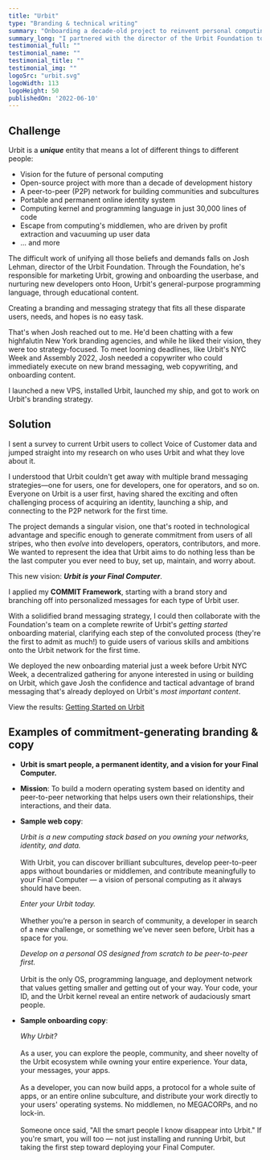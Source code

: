 ```yaml
---
title: "Urbit"
type: "Branding & technical writing"
summary: "Onboarding a decade-old project to reinvent personal computing into its first brand strategy while onboarding new users with streamlined content."
summary_long: "I partnered with the director of the Urbit Foundation to develop the open-source project's first branding and messaging strategy to meet a mission-critical new demand: Make it easier for users and developers to commit to the unique, esoteric, and obscure world of Urbit."
testimonial_full: ""
testimonial_name: ""
testimonial_title: ""
testimonial_img: ""
logoSrc: "urbit.svg"
logoWidth: 113
logoHeight: 50
publishedOn: '2022-06-10'
---
```


## Challenge

Urbit is a ***unique*** entity that means a lot of different things to different people:

- Vision for the future of personal computing
- Open-source project with more than a decade of development history
- A peer-to-peer (P2P) network for building communities and subcultures
- Portable and permanent online identity system
- Computing kernel and programming language in just 30,000 lines of code
- Escape from computing's middlemen, who are driven by profit extraction and vacuuming up user data
- ... and more

The difficult work of unifying all those beliefs and demands falls on Josh Lehman, director of the Urbit Foundation.
Through the Foundation, he's responsible for marketing Urbit, growing and onboarding the userbase, and nurturing new
developers onto Hoon, Urbit's general-purpose programming language, through educational content.

Creating a branding and messaging strategy that fits all these disparate users, needs, and hopes is no easy task.

That's when Josh reached out to me. He'd been chatting with a few highfalutin New York branding agencies, and while he
liked their vision, they were too strategy-focused. To meet looming deadlines, like Urbit's NYC Week and Assembly 2022,
Josh needed a copywriter who could immediately execute on new brand messaging, web copywriting, and onboarding content.

I launched a new VPS, installed Urbit, launched my ship, and got to work on Urbit's branding strategy.

## Solution

I sent a survey to current Urbit users to collect Voice of Customer data and jumped straight into my research on who
uses Urbit and what they love about it.

I understood that Urbit couldn't get away with multiple brand messaging strategies&mdash;one for users, one for
developers, one for operators, and so on. Everyone on Urbit is a user first, having shared the exciting and often
challenging process of acquiring an identity, launching a ship, and connecting to the P2P network for the first time.

The project demands a singular vision, one that's rooted in technological advantage and specific enough to generate
commitment from users of all stripes, who then *evolve* into developers, operators, contributors, and more. We wanted to
represent the idea that Urbit aims to do nothing less than be the last computer you ever need to buy, set up, maintain,
and worry about.

This new vision: ***Urbit is your Final Computer***.

I applied my **COMMIT Framework**, starting with a brand story and branching off into personalized messages for each
type of Urbit user.

With a solidified brand messaging strategy, I could then collaborate with the Foundation's team on a complete rewrite of
Urbit's *getting started* onboarding material, clarifying each step of the convoluted process (they're the first to
admit as much!) to guide users of various skills and ambitions onto the Urbit network for the first time.

We deployed the new onboarding material just a week before Urbit NYC Week, a decentralized gathering for anyone
interested in using or building on Urbit, which gave Josh the confidence and tactical advantage of brand messaging
that's already deployed on Urbit's *most important content*.

<span className="block text-orange text-xl lg:text-2xl font-medium mt-12">View the results: [Getting Started on
Urbit](https://urbit.org/getting-started)</span>

## Examples of commitment-generating branding &amp; copy

- **Urbit is smart people, a permanent identity, and a vision for your Final Computer.**
- **Mission**: To build a modern operating system based on identity and peer-to-peer networking that helps users own
  their relationships, their interactions, and their data.
- **Sample web copy**:

  *Urbit is a new computing stack based on you owning your networks, identity, and data.* <br /><br />With Urbit, you can
  discover brilliant subcultures, develop peer-to-peer apps without boundaries or middlemen, and contribute meaningfully
  to your Final Computer — a vision of personal computing as it always should have been.

  *Enter your Urbit today.* <br /><br />Whether you’re a person in search of community, a developer in search of a new
  challenge, or something we’ve never seen before, Urbit has a space for you.

  *Develop on a personal OS designed from scratch to be peer-to-peer first.* <br /><br />Urbit is the only OS, programming
  language, and deployment network that values getting smaller and getting out of your way. Your code, your ID, and the
  Urbit kernel reveal an entire network of audaciously smart people.
- **Sample onboarding copy**:

  *Why Urbit?* <br /><br />As a user, you can explore the people, community, and sheer novelty of the Urbit ecosystem while
  owning your entire experience. Your data, your messages, your apps. <br /><br />As a developer, you can now build apps, a
  protocol for a whole suite of apps, or an entire online subculture, and distribute your work directly to your users'
  operating systems. No middlemen, no MEGACORPs, and no lock-in. <br /><br />Someone once said, "All the smart people I know
  disappear into Urbit." If you're smart, you will too — not just installing and running Urbit, but taking the first
  step toward deploying your Final Computer.
